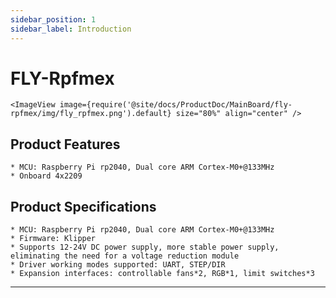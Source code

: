 ```yaml
---
sidebar_position: 1
sidebar_label: Introduction
---
```



# FLY-Rpfmex

    <ImageView image={require('@site/docs/ProductDoc/MainBoard/fly-rpfmex/img/fly_rpfmex.png').default} size="80%" align="center" />

## Product Features

    * MCU: Raspberry Pi rp2040, Dual core ARM Cortex-M0+@133MHz
    * Onboard 4x2209


## Product Specifications

    * MCU: Raspberry Pi rp2040, Dual core ARM Cortex-M0+@133MHz
    * Firmware: Klipper
    * Supports 12-24V DC power supply, more stable power supply, eliminating the need for a voltage reduction module
    * Driver working modes supported: UART, STEP/DIR
    * Expansion interfaces: controllable fans*2, RGB*1, limit switches*3

---